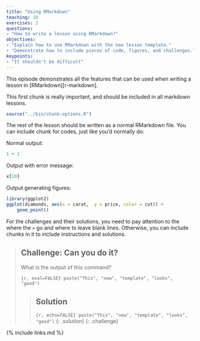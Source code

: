 ```yaml
---
title: "Using RMarkdown"
teaching: 10
exercises: 2
questions:
- "How to write a lesson using RMarkdown?"
objectives:
- "Explain how to use RMarkdown with the new lesson template."
- "Demonstrate how to include pieces of code, figures, and challenges."
keypoints:
- "It shouldn't be difficult"
---
```

This episode demonstrates all the features that can be used when writing a
lesson in [RMarkdown][r-markdown].

This first chunk is really important, and should be included in all markdown lessons.

```r
source("../bin/chunk-options.R")
```

The rest of the lesson should be written as a normal RMarkdown file. You can
include chunk for codes, just like you'd normally do:

Normal output:

```r
1 + 1
```

Output with error message:

```r
x[10]
```

Output generating figures:

```r
library(ggplot2)
ggplot(diamonds, aes(x = carat,  y = price, color = cut)) +
    geom_point()
```

For the challenges and their solutions, you need to pay attention to the where
the `>` go and where to leave blank lines. Otherwise, you can include chunks in
it to include instructions and solutions.

> ## Challenge: Can you do it?
>
> What is the output of this command?
>
> ```{r, eval=FALSE}
> paste("This", "new", "template", "looks", "good")
> ```
>
> > ## Solution
> >
> > ```{r, echo=FALSE}
> > paste("This", "new", "template", "looks", "good")
> > ```
> {: .solution}
{: .challenge}

{% include links.md %}
